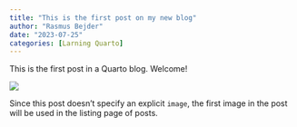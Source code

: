 ```yaml
---
title: "This is the first post on my new blog"
author: "Rasmus Bejder"
date: "2023-07-25"
categories: [Larning Quarto]
---
```


This is the first post in a Quarto blog. Welcome!

![](thumbnail.jpg)

Since this post doesn't specify an explicit `image`, the first image in the post will be used in the listing page of posts.
